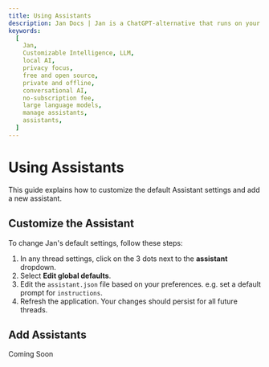 ```yaml
---
title: Using Assistants
description: Jan Docs | Jan is a ChatGPT-alternative that runs on your own computer, with a local API server.
keywords:
  [
    Jan,
    Customizable Intelligence, LLM,
    local AI,
    privacy focus,
    free and open source,
    private and offline,
    conversational AI,
    no-subscription fee,
    large language models,
    manage assistants,
    assistants,
  ]
---
```




# Using Assistants
This guide explains how to customize the default Assistant settings and add a new assistant.

## Customize the Assistant

To change Jan's default settings, follow these steps:

1. In any thread settings, click on the 3 dots next to the **assistant** dropdown.
2. Select **Edit global defaults**.
3. Edit the `assistant.json` file based on your preferences. e.g. set a default prompt for `instructions`.
4. Refresh the application. Your changes should persist for all future threads.

## Add Assistants

<Callout type="info">
  Coming Soon
</Callout>